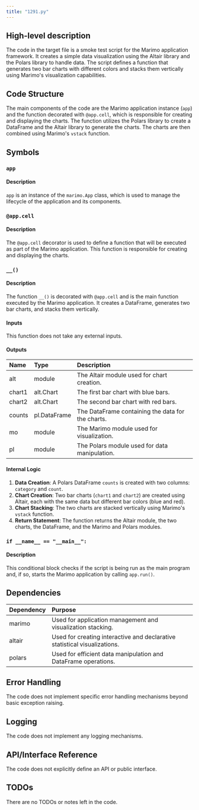 ```yaml
---
title: "1291.py"
---
```


## High-level description
The code in the target file is a smoke test script for the Marimo application framework. It creates a simple data visualization using the Altair library and the Polars library to handle data. The script defines a function that generates two bar charts with different colors and stacks them vertically using Marimo's visualization capabilities.

## Code Structure
The main components of the code are the Marimo application instance (`app`) and the function decorated with `@app.cell`, which is responsible for creating and displaying the charts. The function utilizes the Polars library to create a DataFrame and the Altair library to generate the charts. The charts are then combined using Marimo's `vstack` function.

## Symbols

### `app`
#### Description
`app` is an instance of the `marimo.App` class, which is used to manage the lifecycle of the application and its components.

### `@app.cell`
#### Description
The `@app.cell` decorator is used to define a function that will be executed as part of the Marimo application. This function is responsible for creating and displaying the charts.

### `__()`
#### Description
The function `__()` is decorated with `@app.cell` and is the main function executed by the Marimo application. It creates a DataFrame, generates two bar charts, and stacks them vertically.

#### Inputs
This function does not take any external inputs.

#### Outputs
| Name   | Type          | Description                                      |
|:-------|:--------------|:-------------------------------------------------|
| alt    | module        | The Altair module used for chart creation.       |
| chart1 | alt.Chart     | The first bar chart with blue bars.              |
| chart2 | alt.Chart     | The second bar chart with red bars.              |
| counts | pl.DataFrame  | The DataFrame containing the data for the charts.|
| mo     | module        | The Marimo module used for visualization.        |
| pl     | module        | The Polars module used for data manipulation.    |

#### Internal Logic
1. **Data Creation**: A Polars DataFrame `counts` is created with two columns: `category` and `count`.
2. **Chart Creation**: Two bar charts (`chart1` and `chart2`) are created using Altair, each with the same data but different bar colors (blue and red).
3. **Chart Stacking**: The two charts are stacked vertically using Marimo's `vstack` function.
4. **Return Statement**: The function returns the Altair module, the two charts, the DataFrame, and the Marimo and Polars modules.

### `if __name__ == "__main__":`
#### Description
This conditional block checks if the script is being run as the main program and, if so, starts the Marimo application by calling `app.run()`.

## Dependencies
| Dependency | Purpose                                                                 |
|:-----------|:------------------------------------------------------------------------|
| marimo     | Used for application management and visualization stacking.             |
| altair     | Used for creating interactive and declarative statistical visualizations.|
| polars     | Used for efficient data manipulation and DataFrame operations.          |

## Error Handling
The code does not implement specific error handling mechanisms beyond basic exception raising.

## Logging
The code does not implement any logging mechanisms.

## API/Interface Reference
The code does not explicitly define an API or public interface.

## TODOs
There are no TODOs or notes left in the code.